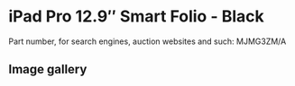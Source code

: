 
# iPad Pro 12.9″ Smart Folio - Black

Part number, for search engines, auction websites and such: MJMG3ZM/A

## Image gallery

<div style={{ width: '100%', maxWidth: '768px' }}>
<GalleryComponent
    images={[
      {
        original: "/everysource/MJMG3.webp",
        thumbnail: "/everypreview/MJMG3.webp",
      },
      {
        original: "/everysource/MJMG3_AV1.webp",
        thumbnail: "/everypreview/MJMG3_AV1.webp",
      },
      {
        original: "/everysource/MJMG3_AV2.webp",
        thumbnail: "/everypreview/MJMG3_AV2.webp",
      },
      {
        original: "/everysource/MJMG3_AV3.webp",
        thumbnail: "/everypreview/MJMG3_AV3.webp",
      },
      {
        original: "/everysource/MJMG3_AV4.webp",
        thumbnail: "/everypreview/MJMG3_AV4.webp",
      }
    ]}
  />
</div>